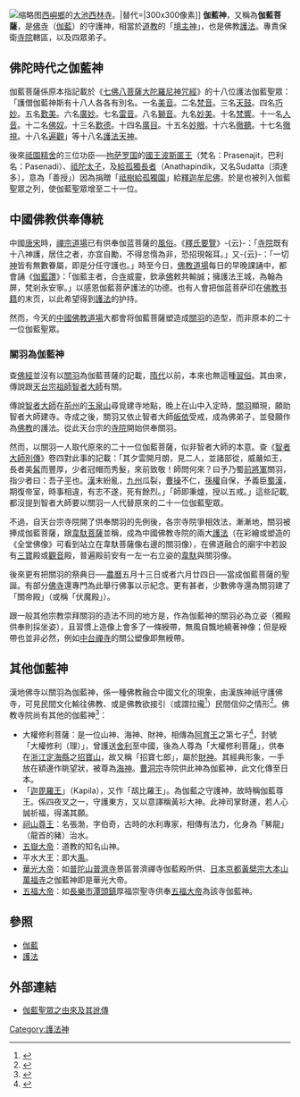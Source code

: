 {{not|伽藍}}
[[File:大池西林寺_(10)伽藍護法.jpg|缩略图]][[西嶼鄉|西嶼鄉]]的[[大池西林寺|大池西林寺]]。|替代=|300x300像素]]
{{佛教}}
'''伽藍神'''，又稱為'''伽藍菩薩'''，是[[佛寺|佛寺]]（[[伽藍|伽藍]]）的守護神，相當於[[道教|道教]]的「[[境主|境主神]]」，也是佛教[[護法神|護法]]。專責保衛[[佛寺|寺院]]轄區，以及四眾弟子。

==佛陀時代之伽藍神==
伽藍菩薩係原本指記載於《[[七佛八菩薩大陀羅尼神咒經|七佛八菩薩大陀羅尼神咒經]]》的十八位護法伽藍聖眾：「護僧伽藍神斯有十八人各各有別名。一名[[美音|美音]]。二名[[梵音|梵音]]。三名[[天鼓|天鼓]]。四名[[巧妙|巧妙]]。五名[[歎美|歎美]]。六名[[廣妙|廣妙]]。七名[[雷音|雷音]]。八名[[獅音|獅音]]。九名[[妙美|妙美]]。十名[[梵響|梵響]]。十一名[[人音|人音]]。十二名[[佛奴|佛奴]]。十三名[[歎德|歎德]]。十四名[[廣目|廣目]]。十五名[[妙眼|妙眼]]。十六名[[徹聽|徹聽]]。十七名[[徹視|徹視]]。十八名[[遍觀|遍觀]]」等十八名[[護法神|護法]][[神|天神]]。

後來[[祗園精舍|祗園精舍]]的三位功臣──[[拘薩羅|拘萨罗国]]的[[國王|國王]][[波斯匿王|波斯匿王]]（梵名：Prasenajit，巴利名：Pasenadi）、[[祗陀太子|祗陀太子]]，及[[給孤獨長者|給孤獨長者]]（Anathapindik，又名Sudatta〔須達多〕，意為「善授」）因為捐贈「[[祗樹給孤獨園|祗樹給孤獨園]]」給[[釋迦牟尼佛|釋迦牟尼佛]]，於是也被列入伽藍聖眾之列，使伽藍聖眾增至二十一位。

==中國佛教供奉傳統==
中國[[唐朝|唐]][[宋朝|宋]]時，[[禪宗|禪宗]][[道場|道場]]已有供奉伽蓝菩薩的[[風俗|風俗]]。《[[釋氏要覽|釋氏要覽]]》-{云}-：「[[寺院|寺院]]既有十八神護，居住之者，亦宜自勵，不得怠惰為非，恐招現報耳。」又-{云}-：「一切[[神|神]]皆有無數眷屬，即是分任守護也。」時至今日，[[佛教|佛教]][[道場|道場]]每日的早晚課誦中，都會誦《[[伽藍讚|伽藍讚]]》：「伽藍主者，合[[寺|寺]]威靈，欽承[[佛|佛]]敕共輸誠；擁護法王城，為翰為屏，梵剎永安寧。」以感恩伽藍菩萨護法的功德。也有人會把伽蓝菩萨印在[[佛教|佛教]][[书籍|书籍]]的末页，以此希望得到[[護法神|護法]]的护持。

然而，今天的[[中國佛教|中國佛教]][[道場|道場]]大都會将伽藍菩薩塑造成[[關羽|關羽]]的造型，而非原本的二十一位伽藍聖眾。

===關羽為伽藍神===
查[[佛經|佛經]]並沒有以[[關羽|關羽]]為伽藍菩薩的記載，[[隋代|隋代]]以前，本來也無這種[[習俗|習俗]]。其由來，傳說跟[[天台宗|天台宗]][[祖師|祖師]][[智顗|智者大師]]有關。

傳說[[智顗|智者大師]]在[[荆州_(古代)|荊州]]的[[玉泉山|玉泉山]]尋覓建寺地點，晚上在山中入定時，[[關羽|關羽]]顯現，願助智者大師建寺。寺成之後，關羽又依止智者大師[[皈依|皈依]]受戒，成為佛弟子，並發願作為[[佛教|佛教]]的護法。從此天台宗的[[寺院|寺院]]開始供奉關羽。

然而，以關羽一人取代原來的二十一位伽藍菩薩，似非智者大師的本意。查《[[智者大師別傳|智者大師別傳]]》卷四對此事的記載：「其夕雲開月朗，見二人，並諸部從，威嚴如王，長者美[[鬍鬚|髯]]而豐厚，少者冠帽而秀髮，來前致敬！師問何來？曰予乃蜀[[前將軍|前將軍]]關羽，指少者曰：吾子[[關平|平]]也。[[汉朝|漢]]末紛亂，[[九州_(中国)|九州]]瓜裂，[[曹操|曹操]]不仁，[[孫權|孫權]]自保，予義臣[[蜀漢|蜀漢]]，期復帝室，時事相違，有志不遂，死有餘烈。」「師即秉爐，授以五戒。」這些記載,都沒提到智者大師要以關羽一人代替原來的二十一位伽藍聖眾。

不過，自天台宗寺院開了供奉關羽的先例後，各宗寺院爭相效法，漸漸地，關羽被捧成伽藍菩薩，跟[[韋馱菩薩|韋馱菩薩]]並稱，成為中國佛教寺院的兩大[[護法神|護法]]（在彩繪或塑造的《全堂佛像》可看到站立在韋馱菩薩像右邊的關羽像），在佛道融合的廟宇中若設有[[橫三世佛|三寶]]殿或[[觀音|觀音]]殿，普遍殿前安有一左一右立姿的[[韋馱|韋馱]]與關羽像。

後來更有把關羽的祭典日──[[農曆|農曆]]五月十三日或者六月廿四日──當成伽藍菩薩的聖誕。有部分[[佛寺|佛寺]]還專門為此舉行佛事以示紀念。更有甚者，少數佛寺還為關羽建了「關帝殿」（或稱「伏魔殿」）。

跟一般其他宗教崇拜關羽的造法不同的地方是，作為伽藍神的關羽必為立姿（獨殿供奉則採坐姿），且習慣上造像上會多了一條綬帶，無風自飄地繞著神像；但是綬帶也並非必然，例如[[中台禪寺|中台禪寺]]的關公塑像即無綬帶。

==其他伽藍神==
漢地佛寺以關羽為伽藍神，係一種佛教融合中國文化的現象，由漢族神祇守護佛寺，可見民間文化輸往佛教、或是佛教欲接引（或謂拉攏<ref>{{Cite web|title=關公信仰初探|url=http://www.chinesetheology.com/SLau/GuanGongBelief.htm#_ftn14|accessdate=2020-07-13|work=www.chinesetheology.com|archive-date=2020-02-02|archive-url=https://web.archive.org/web/20200202210938/http://www.chinesetheology.com/SLau/GuanGongBelief.htm#_ftn14|dead-url=no}}</ref>）民間信仰之情形<ref>{{cite news |title=关公与伽蓝殿 |url=http://www.xinhuanet.com/politics/2017-02/09/c_129471962.htm |accessdate=2021-11-11 |work=新华网}}</ref>。佛教寺院尚有其他的伽藍神<ref>{{Cite web |url=http://mdava.ncl.edu.tw/content.php?vid=779 |title=國家圖書館：日本禪宗寺院之宋明伽藍神-二階堂善弘 |accessdate=2017-02-11 |archive-date=2017-02-12 |archive-url=https://web.archive.org/web/20170212092347/http://mdava.ncl.edu.tw/content.php?vid=779 |dead-url=no }}</ref>：
*大權修利菩薩：是一位山神、海神、財神，相傳為[[阿育王|阿育王]]之第七子<ref>{{Cite web|title=《海絲紀行》之寧波篇：東渡佛法 通商南洋|url=http://news.xmtv.cn/2015/06/26/VIDE1435319132956110.shtml|accessdate=2020-07-13|language=zh-tw}}</ref>，封號「大權修利（理）」，曾護送[[舍利|舍利]]至中國，後為人尊為「大權修利菩薩」，供奉在[[浙江省|浙江]][[镇海区_(宁波市)|定海縣]]之[[招寶山|招寶山]]，故又稱「招寶七郎」，屬於[[財神|財神]]。其經典形象，一手放在額邊作眺望狀，被尊為[[海神|海神]]。[[曹洞宗|曹洞宗]]寺院供此神為伽藍神，此文化傳至日本。
*「[[夜叉|迦毘羅王]]」（Kapila），又作「刼比羅王」。為伽藍之守護神，故時稱伽藍尊王。係四夜叉之一，守護東方，又以意譯稱黃衫大神。此神司掌財運，若人心誠祈福，得滿其願。
*[[祠山王|祠山尊王]]：名張渤，字伯奇，古時的水利專家，相傳有法力，化身為「豨龍」（龍首的豬）治水。
*[[五嶽大帝|五嶽大帝]]：道教的知名山神。
*平水大王：即大[[禹|禹]]。
*[[華光大帝|華光大帝]]：如[[普陀山|普陀山]][[普济寺_(普陀山)|普濟寺]]景區普濟禪寺伽藍殿所供、[[日本|日本]][[京都|京都]][[萬福寺_(宇治市)|黃檗宗大本山萬福寺]]之伽藍神即是華光大帝。
*[[五福大帝|五福大帝]]：如[[長樂市|長樂市]][[潭头镇_(福州市)|潭頭鎮]]厚福崇聖寺供奉[[五福大帝|五福大帝]]為該寺伽藍神。

==參照==
*[[伽藍|伽藍]]
*[[護法神|護法]]

==外部連結==
{{Commons category|Statues of Guan Yu}}
*[https://web.archive.org/web/20080609115224/http://www.hkbuddhist.org/magazine/483/483_05.html 伽藍聖眾之由來及其訛傳]
{{reflist}}

[[Category:護法神|Category:護法神]]